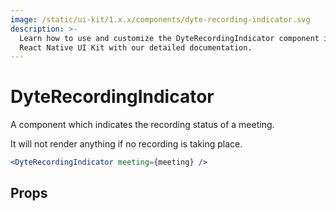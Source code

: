 ```yaml
---
image: /static/ui-kit/1.x.x/components/dyte-recording-indicator.svg
description: >-
  Learn how to use and customize the DyteRecordingIndicator component in ProductDB's
  React Native UI Kit with our detailed documentation.
---
```


# DyteRecordingIndicator

A component which indicates the recording status of a meeting.

It will not render anything if no recording is taking place.

```jsx
<DyteRecordingIndicator meeting={meeting} />
```

## Props

<PropsTable of="dyte-recording-indicator" />

<head>
  <title>React Native UI Kit DyteRecordingIndicator</title>
</head>
